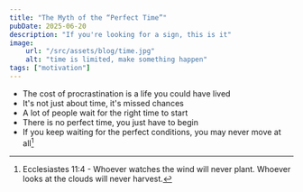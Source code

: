 ```yaml
---
title: "The Myth of the “Perfect Time”"
pubDate: 2025-06-20
description: "If you're looking for a sign, this is it"
image:
    url: "/src/assets/blog/time.jpg"
    alt: "time is limited, make something happen"
tags: ["motivation"]
---
```


<BlogLayout
    title={frontmatter.title}
    description={frontmatter.description}
    image={frontmatter.image.url}
    alt={frontmatter.image.alt}
    date={(frontmatter.pubDate).toString().slice(0,10)}
    tags={frontmatter.tags}>

<span>

- The cost of procrastination is a life you could have lived
- It's not just about time, it's missed chances
- A lot of people wait for the right time to start
- There is no perfect time, you just have to begin
- If you keep waiting for the perfect conditions, you may never move at all[^1]

[^1]:Ecclesiastes 11:4 - Whoever watches the wind will never plant. Whoever looks at the clouds will never harvest.
</span>
</BlogLayout>
